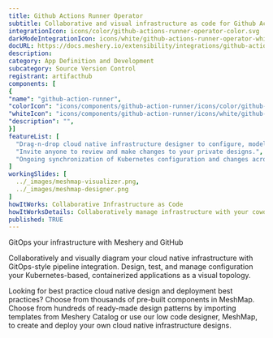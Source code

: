 ```yaml
---
title: Github Actions Runner Operator
subtitle: Collaborative and visual infrastructure as code for Github Actions Runner Operator
integrationIcon: icons/color/github-actions-runner-operator-color.svg
darkModeIntegrationIcon: icons/white/github-actions-runner-operator-white.svg
docURL: https://docs.meshery.io/extensibility/integrations/github-actions-runner-operator
description: 
category: App Definition and Development
subcategory: Source Version Control
registrant: artifacthub
components: [
{
"name": "github-action-runner",
"colorIcon": "icons/components/github-action-runner/icons/color/github-action-runner-color.svg",
"whiteIcon": "icons/components/github-action-runner/icons/white/github-action-runner-white.svg",
"description": "",
}]
featureList: [
  "Drag-n-drop cloud native infrastructure designer to configure, model, and deploy your workloads.",
  "Invite anyone to review and make changes to your private designs.",
  "Ongoing synchronization of Kubernetes configuration and changes across any number of clusters."
]
workingSlides: [
  ../_images/meshmap-visualizer.png,
  ../_images/meshmap-designer.png
]
howItWorks: Collaborative Infrastructure as Code
howItWorksDetails: Collaboratively manage infrastructure with your coworkers synchronously sharing the same designs.
published: TRUE
---
```

<p>
GitOps your infrastructure with Meshery and GitHub
</p>
<p>
    Collaboratively and visually diagram your cloud native infrastructure with GitOps-style pipeline integration. Design, test, and manage configuration your Kubernetes-based, containerized applications as a visual topology.
</p>
<p>
    Looking for best practice cloud native design and deployment best practices? Choose from thousands of pre-built components in MeshMap. Choose from hundreds of ready-made design patterns by importing templates from Meshery Catalog or use our low code designer, MeshMap, to create and deploy your own cloud native infrastructure designs.
</p>
